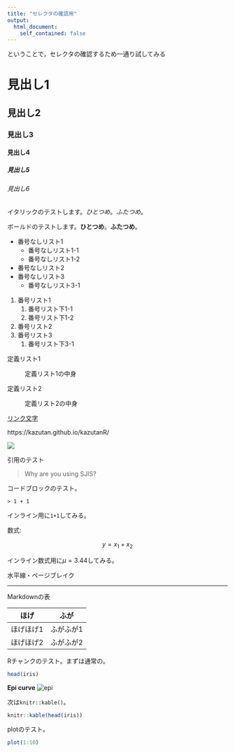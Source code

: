```yaml
---
title: "セレクタの確認用"
output:
  html_document:
    self_contained: false
---
```


ということで，セレクタの確認するため一通り試してみる

# 見出し1

## 見出し2

### 見出し3

#### 見出し4

##### 見出し5

###### 見出し6

イタリックのテストします。*ひとつめ*。_ふたつめ_。

ボールドのテストします。**ひとつめ**。__ふたつめ__。

- 番号なしリスト1
    - 番号なしリスト1-1
    - 番号なしリスト1-2
- 番号なしリスト2
- 番号なしリスト3
    - 番号なしリスト3-1

1. 番号リスト1
    1. 番号リスト下1-1
    2. 番号リスト下1-2
2. 番号リスト2
3. 番号リスト3
    1. 番号リスト下3-1

定義リスト1

: 定義リスト1の中身

定義リスト2

: 定義リスト2の中身

[リンク文字](https://kazutan.github.io/kazutanR/)

https://kazutan.github.io/kazutanR/

![](pics/user.png)

引用のテスト

> Why are you using SJIS?

コードブロックのテスト。

```
> 1 + 1
```

インライン用に`1+1`してみる。

数式:

$$
y = x_1 + x_2
$$

インライン数式用に$\mu = 3.44$してみる。

水平線・ページブレイク

***

Markdownの表

ほげ|ふが
---|---
ほげほげ1|ふがふが1
ほげほげ2|ふがふが2

Rチャンクのテスト。まずは通常の。

```r
head(iris)
```

**Epi curve**
![epi](./data/Picture1.png)


次は`knitr::kable()`。

```r
knitr::kable(head(iris))
```

plotのテスト。

```r
plot(1:10)
```